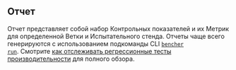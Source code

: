 ## Отчет
Отчет представляет собой набор Контрольных показателей и их Метрик для определенной Ветки и Испытательного стенда.
Отчеты чаще всего генерируются с использованием подкоманды CLI <code><a href="/ru/docs/explanation/bencher-run/">bencher run</a></code>.
Смотрите [как отслеживать регрессионные тесты производительности](/ru/docs/how-to/track-benchmarks/) для полного обзора.